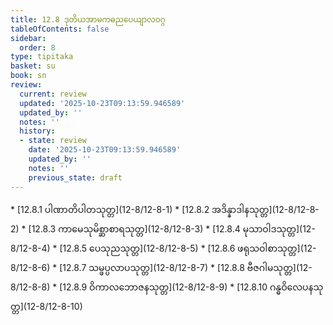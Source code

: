 ```yaml
---
title: 12.8 ဒုတိယအာမကဓညပေယျာလဝဂ္ဂ
tableOfContents: false
sidebar:
  order: 8
type: tipitaka
basket: su
book: sn
review:
  current: review
  updated: '2025-10-23T09:13:59.946589'
  updated_by: ''
  notes: ''
  history:
  - state: review
    date: '2025-10-23T09:13:59.946589'
    updated_by: ''
    notes: ''
    previous_state: draft
---
```



<ReviewStatus review={frontmatter.review} showDetails={true} />

<HypothesisAnnotation frontmatter={frontmatter} />

<DynamicBreadcrumb />



<TableOfContents book="sn" section="12.8">
* [12.8.1 ပါဏာတိပါတသုတ္တ](12-8/12-8-1)
* [12.8.2 အဒိန္နာဒါနသုတ္တ](12-8/12-8-2)
* [12.8.3 ကာမေသုမိစ္ဆာစာရသုတ္တ](12-8/12-8-3)
* [12.8.4 မုသာဝါဒသုတ္တ](12-8/12-8-4)
* [12.8.5 ပေသုညသုတ္တ](12-8/12-8-5)
* [12.8.6 ဖရုသဝါစာသုတ္တ](12-8/12-8-6)
* [12.8.7 သမ္ဖပ္ပလာပသုတ္တ](12-8/12-8-7)
* [12.8.8 ဗီဇဂါမသုတ္တ](12-8/12-8-8)
* [12.8.9 ဝိကာလဘောဇနသုတ္တ](12-8/12-8-9)
* [12.8.10 ဂန္ဓဝိလေပနသုတ္တ](12-8/12-8-10)
</TableOfContents>